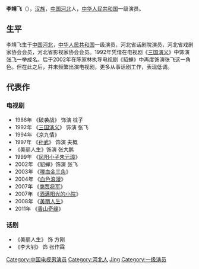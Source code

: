 {{blpunsourced|time=2019-12-04}}
{{艺人
|姓名 = 李靖飞
|类型 = 男演员
|图片 = 
|图片尺寸 = 
|图片简介 = 
|羅馬拼音 = Li Jing-fei
|昵称 = 
|国籍 = {{PRC}}
|民族 = [[汉族|汉族]]
|籍贯 = [[河北省|河北省]]
|出生日期 = {{Birth date and age|1957|10|13}}
|出生地点 = {{CHN-1949}}[[河北省|河北省]]
|逝世日期 = 
|逝世地点 = 
|职业 = [[演员|演员]]
|语言 = [[汉语|汉语]]
|教育程度 = 
|宗教信仰 =
|配偶 = 
|儿女 = 
|父母 = 
|出身地 = [[中国|中国]]
|出道作 = 《[[破袭战|破袭战]]》
|出道日期 = 1986年
|代表作 = 《[[三国演义_(电视剧)|三国演义]]》、《貂蝉》、《[[孙武_(电视剧)|孙武]]》
|活跃年代 = 1986年至今
|网站 = 
|相关团体 = 
|奖项 = 
}}

'''李靖飞'''（{{bd|1957年|10月13日|||catIdx=L李}}），[[汉族|汉族]]，[[中国|中国]][[河北|河北]]人，[[中华人民共和国|中华人民共和国]]一级演员。

== 生平 ==
李靖飞生于[[中国|中国]][[河北|河北]]，[[中华人民共和国|中华人民共和国]]一级演员，河北省话剧院演员，河北省戏剧家协会会员，河北省影视家协会会员。1992年凭借在电视剧《[[三国演义_(电视剧)|三国演义]]》中饰演[[张飞|张飞]]一举成名。后于2002年在陈家林执导电视剧《貂蝉》中再度饰演张飞这一角色。但在此之后，并未频繁出演电视剧，更多从事话剧工作，表现低调。

== 代表作 ==
=== 电视剧 ===
*1986年 《破袭战》 饰演 桩子
*1992年 《[[三国演义_(电视剧)|三国演义]]》 饰演 张飞
*1994年 《京九情》
*1997年 《[[孙武_(电视剧)|孙武]]》 饰演 夫概
*《美丽人生》饰演 张大鹏
*1999年 《[[凤阳小子朱元璋|凤阳小子朱元璋]]》
*2002年 《貂蝉》饰演 张飞
*2003年 《[[喋血金三角|喋血金三角]]》
*2004年 《[[血色浪漫|血色浪漫]]》
*2007年 《[[商贾将军|商贾将军]]》
*2007年 《[[洒满阳光的小院|洒满阳光的小院]]》
*2008年 《[[美丽人生|美丽人生]]》
*2011年 《[[香山奇缘|香山奇缘]]》

=== 话剧 ===
*《美丽人生》 饰 方刚
*《李大钊》 饰 张作霖

{{DEFAULTSORT:Li jingfei}}
[[Category:中国电视男演员|Category:中国电视男演员]]
[[Category:河北人|Category:河北人]]
[[Category:李姓|Jing]]
[[Category:一级演员|Category:一级演员]]
